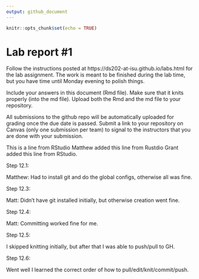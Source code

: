 ```yaml
---
output: github_document
---
```


<!-- README.md is generated from README.Rmd. Please edit the README.Rmd file -->


```r
knitr::opts_chunk$set(echo = TRUE)
```

# Lab report #1

Follow the instructions posted at https://ds202-at-isu.github.io/labs.html for the lab assignment. The work is meant to be finished during the lab time, but you have time until Monday evening to polish things.

Include your answers in this document (Rmd file). Make sure that it knits properly (into the md file). Upload both the Rmd and the md file to your repository.  

All submissions to the github repo will be automatically uploaded for grading once the due date is passed.
Submit a link to your repository on Canvas (only one submission per team) to signal to the instructors that you are done with your submission.

This is a line from RStudio
Matthew added this line from Rustdio
Grant added this line from RStudio.

Step 12.1: 

Matthew: Had to install git and do the global configs, otherwise all was fine.

Step 12.3: 

Matt: Didn't have git installed initially, but otherwise creation went fine.


Step 12.4:

Matt: Committing worked fine for me.


Step 12.5:

I skipped knitting initially, but after that I was able to push/pull to GH.

Step 12.6:

Went well I learned the correct order of how to pull/edit/knit/commit/push.
